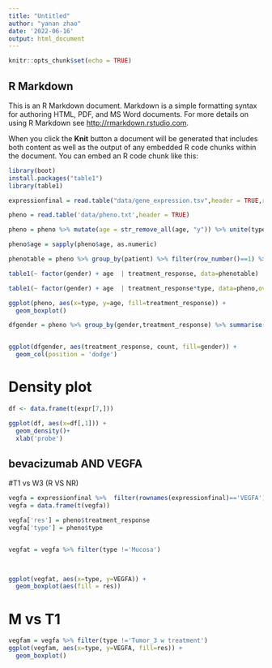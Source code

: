 ```yaml
---
title: "Untitled"
author: "yanan zhao"
date: '2022-06-16'
output: html_document
---
```


```r
knitr::opts_chunk$set(echo = TRUE)
```

## R Markdown

This is an R Markdown document. Markdown is a simple formatting syntax for authoring HTML, PDF, and MS Word documents. For more details on using R Markdown see <http://rmarkdown.rstudio.com>.

When you click the **Knit** button a document will be generated that includes both content as well as the output of any embedded R code chunks within the document. You can embed an R code chunk like this:

```r
library(boot) 
install.packages("table1")
library(table1)
```



```r
expressionfinal = read.table("data/gene_expression.tsv",header = TRUE,row.names = 1)

pheno = read.table('data/pheno.txt',header = TRUE)
```


```r
pheno = pheno %>% mutate(age = str_remove_all(age, "y")) %>% unite(type, tissue:timepoint) %>% mutate(type = gsub("_pretreatment", "", type)) %>% mutate(type = gsub("eeks after start of", "", type))

pheno$age = sapply(pheno$age, as.numeric)

phenotable = pheno %>% group_by(patient) %>% filter(row_number()==1) %>% ungroup()
```


```r
table1(~ factor(gender) + age  | treatment_response, data=phenotable)
```


```r
table1(~ factor(gender) + age  | treatment_response*type, data=pheno,overall=F)

```



```r
ggplot(pheno, aes(x=type, y=age, fill=treatment_response)) + 
  geom_boxplot()
```


```r
dfgender = pheno %>% group_by(gender,treatment_response) %>% summarise(count= n())


ggplot(dfgender, aes(treatment_response, count, fill=gender)) + 
  geom_col(position = 'dodge')
```


# Density plot
```r
df <- data.frame(t(expr[7,]))

ggplot(df, aes(x=df[,1])) +
  geom_density()+
  xlab('probe')
```


## bevacizumab AND VEGFA

#T1 vs W3 (R VS NR)
```r
vegfa = expressionfinal %>%  filter(rownames(expressionfinal)=='VEGFA')
vegfa = data.frame(t(vegfa))

vegfa['res'] = pheno$treatment_response
vegfa['type'] = pheno$type


vegfat = vegfa %>% filter(type !='Mucosa')


 
ggplot(vegfat, aes(x=type, y=VEGFA)) + 
  geom_boxplot(aes(fill = res)) 

```



# M vs T1
```r
vegfam = vegfa %>% filter(type !='Tumor_3 w treatment')
ggplot(vegfam, aes(x=type, y=VEGFA, fill=res)) + 
  geom_boxplot()
```





